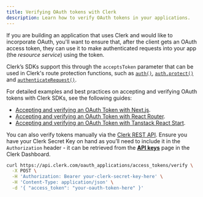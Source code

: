```yaml
---
title: Verifying OAuth tokens with Clerk
description: Learn how to verify OAuth tokens in your applications.
---
```


If you are building an application that uses Clerk and would like to incorporate OAuth, you'll want to ensure that, after the client gets an OAuth access token, they can use it to make authenticated requests into your app (the _resource service_) using the token.

Clerk’s SDKs support this through the `acceptsToken` parameter that can be used in Clerk's route protection functions, such as [`auth()`](/docs/references/nextjs/auth), [`auth.protect()`](/docs/references/nextjs/auth#auth-protect) and [`authenticateRequest()`](/docs/references/backend/authenticate-request).

For detailed examples and best practices on accepting and verifying OAuth tokens with Clerk SDKs, see the following guides:

- [Accepting and verifying an OAuth Token with Next.js](/docs/references/nextjs/verifying-oauth-access-tokens).
- [Accepting and verifying an OAuth Token with React Router](/docs/references/react-router/verifying-oauth-access-tokens).
- [Accepting and verifying an OAuth Token with Tanstack React Start](/docs/references/tanstack-react-start/verifying-oauth-access-tokens).

You can also verify tokens manually via the [Clerk REST API](https://clerk.com/docs/reference/backend-api/tag/OAuth-Access-Tokens#operation/verifyOAuthAccessToken). Ensure you have your Clerk Secret Key on hand as you’ll need to include it in the `Authorization` header - it can be retrieved from the [**API keys**](https://dashboard.clerk.com/last-active?path=api-keys) page in the Clerk Dashboard.

```sh {{ filename: 'terminal' }}
curl https://api.clerk.com/oauth_applications/access_tokens/verify \
  -X POST \
  -H 'Authorization: Bearer your-clerk-secret-key-here' \
  -H 'Content-Type: application/json' \
  -d '{ "access_token": "your-oauth-token-here" }'
```
